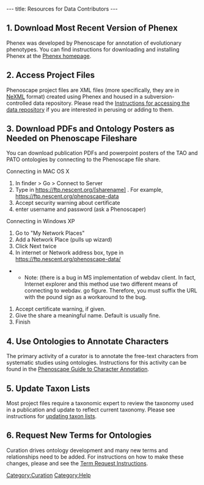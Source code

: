 ---
title: Resources for Data Contributors
---

==1. Download Most Recent Version of Phenex==

Phenex was developed by Phenoscape for annotation of evolutionary phenotypes.  You can find instructions for downloading and installing Phenex at the [[Phenex|Phenex homepage]].

==2. Access Project Files==

Phenoscape project files are XML files (more specifically, they are in [http://nexml.org NeXML] format) created using Phenex and housed in a subversion-controlled data repository.  Please read the [[Data Repository Access Instructions|Instructions for accessing the data repository]] if you are interested in perusing or adding to them.

==3. Download PDFs and Ontology Posters as Needed on Phenoscape Fileshare ==
You can download publication PDFs and powerpoint posters of the TAO and PATO ontologies by connecting to the Phenoscape file share.

Connecting in MAC OS X
# In finder > Go > Connect to Server
# Type in https://ftp.nescent.org/[sharename] .   For example, https://ftp.nescent.org/phenoscape-data
# Accept security warning about certificate
# enter username and password (ask a Phenoscaper)

Connecting in Windows XP
# Go to "My Network Places"
# Add a Network Place (pulls up wizard)
# Click Next twice
# In internet or Network address box, type in  https://ftp.nescent.org/phenoscape-data/
**Note:  (there is a bug in MS implementation of webdav client. In fact, Internet explorer and this method use two different means of connecting to webdav. go figure. Therefore, you must suffix the URL with the pound sign as a workaround to the bug.
# Accept certificate warning, if given.
# Give the share a meaningful name. Default is usually fine.
# Finish

==4. Use Ontologies to Annotate Characters ==

The primary activity of a curator is to annotate the free-text characters from systematic studies using ontologies.  Instructions for this activity can be found in the [[Guide to Character Annotation | Phenoscape Guide to Character Annotation]].

==5. Update Taxon Lists==

Most project files require a taxonomic expert to review the taxonomy used in a publication and update to reflect current taxonomy. Please see instructions for [[Update Taxon Lists| updating taxon lists]].

==6. Request New Terms for Ontologies==

Curation drives ontology development and many new terms and relationships need to be added. For instructions on how to make these changes, please and see the [[Term_Requests | Term Request Instructions]].

[[Category:Curation]]
[[Category:Help]]